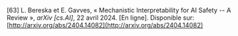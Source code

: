 \[63\]		L. Bereska et E. Gavves, « Mechanistic Interpretability for AI Safety \-- A Review », *arXiv \[cs.AI\]*, 22 avril 2024\. \[En ligne\]. Disponible sur: [http://arxiv.org/abs/2404.14082](http://arxiv.org/abs/2404.14082)